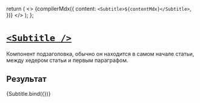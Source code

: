
<Meta title="Post/Subtitle" decorators={[gridDecorator]} />

  return (
    <>
      {compilerMdx({
        content: `<Subtitle>${contentMdx}</Subtitle>`,
      })}
    </>
  );
};

# [`<Subtitle />`](http://s.csssr.ru/U31J879TR/20200527125943.jpg)

Компонент подзаголовка, обычно он находится в самом начале статьи, между хедером статьи и первым параграфом.

## Результат

<Canvas>
  <Story
    name="Default"
    args={{
      contentMdx: `Cost-effectiveness, high-quality services and other reasons why so many Singapore entrepreneurs are looking into offshoring web development services`,
    }}
  >
    {Subtitle.bind({})}
  </Story>
</Canvas>
